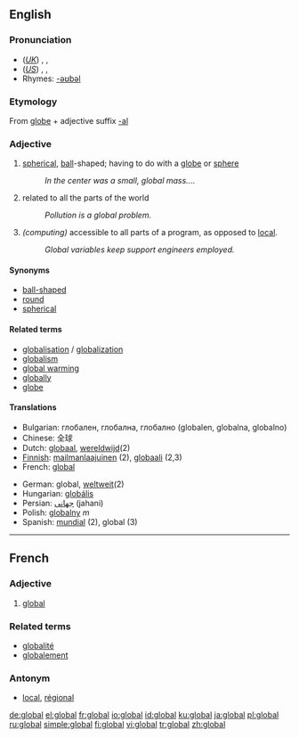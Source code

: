 {{wikipedia}}
==English==
===Pronunciation===
*(''[[Received Pronunciation|UK]]'') {{AHD|glō'bəl}}, {{IPA|/ˈgləʊbəl/}}, {{SAMPA|/"gl@Ub@l/}}
*(''[[General American|US]]'') {{AHD|glō'bəl}}, {{IPA|/ˈgloʊbəl/}}, {{SAMPA|/"gloUb@l/}}
*Rhymes: [[Rhymes:English:-əʊbəl|-əʊbəl]]

===Etymology===
From [[globe]] + adjective suffix [[-al]]

===Adjective===
{{en-adj}}

# [[spherical]], [[ball]]-shaped; having to do with a [[globe]] or [[sphere]]
#: ''In the center was a small, global mass....''
#related to all the parts of the world
#: ''Pollution is a global problem.''
# ''(computing)'' accessible to all parts of a program, as opposed to [[local]].
#: ''Global variables keep support engineers employed.''

====Synonyms====
*[[ball-shaped]]
*[[round]]
*[[spherical]]

====Related terms====
*[[globalisation]] / [[globalization]]
*[[globalism]]
*[[global warming]]
*[[globally]]
*[[globe]]

====Translations====
{{top}}
*Bulgarian: глобален, глобална, глобално (globalen, globalna, globalno)
*Chinese: 全球
*Dutch: [[globaal]], [[wereldwijd]](2)
*[[Finnish]]: [[mailmanlaajuinen]] (2), [[globaali]] (2,3)
*French: [[#French|global]]
{{mid}}
*German: global, [[weltweit]](2)
*Hungarian: [[globális]]
*Persian: [[جهانی]] (jahani)
*Polish: [[globalny]] ''m''
*Spanish: [[mundial]] (2), global (3)
{{bottom}}

----
==French==
===Adjective===
{{fr-adj|pm=globaux}}
#[[global]]

===Related terms===
*[[globalité]]
*[[globalement]]

===Antonym===
*[[local]], [[régional]]

[[de:global]]
[[el:global]]
[[fr:global]]
[[io:global]]
[[id:global]]
[[ku:global]]
[[ja:global]]
[[pl:global]]
[[ru:global]]
[[simple:global]]
[[fi:global]]
[[vi:global]]
[[tr:global]]
[[zh:global]]